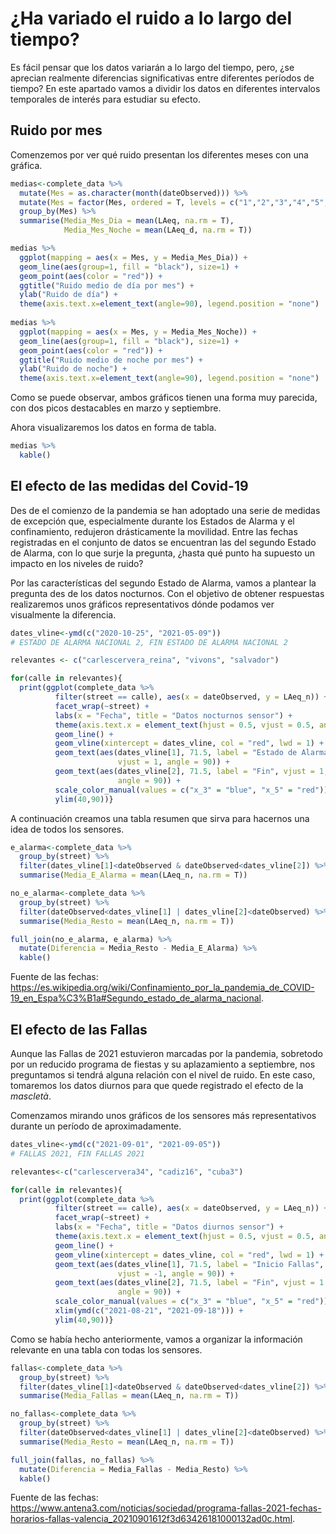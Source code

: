 # ¿Ha variado el ruido a lo largo del tiempo?

Es fácil pensar que los datos variarán a lo largo del tiempo, pero, ¿se aprecian realmente diferencias significativas entre diferentes períodos de tiempo? En este apartado vamos a dividir los datos en diferentes intervalos temporales de interés para estudiar su efecto.

## Ruido por mes

Comenzemos por ver qué ruido presentan los diferentes meses con una gráfica.

```r
medias<-complete_data %>%
  mutate(Mes = as.character(month(dateObserved))) %>%
  mutate(Mes = factor(Mes, ordered = T, levels = c("1","2","3","4","5","6","7","8","9","10","11","12"), labels = c("Enero", "Febrero", "Marzo", "Abril", "Mayo", "Junio", "Julio", "Agosto", "Septiembre", "Octubre", "Noviembre", "Diciembre"))) %>%
  group_by(Mes) %>%
  summarise(Media_Mes_Dia = mean(LAeq, na.rm = T),
            Media_Mes_Noche = mean(LAeq_d, na.rm = T))

medias %>%
  ggplot(mapping = aes(x = Mes, y = Media_Mes_Dia)) +
  geom_line(aes(group=1, fill = "black"), size=1) +
  geom_point(aes(color = "red")) +
  ggtitle("Ruido medio de día por mes") +
  ylab("Ruido de día") +
  theme(axis.text.x=element_text(angle=90), legend.position = "none")
  
medias %>%
  ggplot(mapping = aes(x = Mes, y = Media_Mes_Noche)) +
  geom_line(aes(group=1, fill = "black"), size=1) +
  geom_point(aes(color = "red")) +
  ggtitle("Ruido medio de noche por mes") +
  ylab("Ruido de noche") +
  theme(axis.text.x=element_text(angle=90), legend.position = "none")

```

Como se puede observar, ambos gráficos tienen una forma muy parecida, con dos picos destacables en marzo y septiembre.

Ahora visualizaremos los datos en forma de tabla.

```r
medias %>%
  kable()
```

## El efecto de las medidas del Covid-19

Des de el comienzo de la pandemia se han adoptado una serie de medidas de excepción que, especialmente durante los Estados de Alarma y el confinamiento, redujeron drásticamente la movilidad. Entre las fechas registradas en el conjunto de datos se encuentran las del segundo Estado de Alarma, con lo que surje la pregunta, ¿hasta qué punto ha supuesto un impacto en los niveles de ruido?

Por las características del segundo Estado de Alarma, vamos a plantear la pregunta des de los datos nocturnos. Con el objetivo de obtener respuestas realizaremos unos gráficos representativos dónde podamos ver visualmente la diferencia.

```r
dates_vline<-ymd(c("2020-10-25", "2021-05-09"))
# ESTADO DE ALARMA NACIONAL 2, FIN ESTADO DE ALARMA NACIONAL 2

relevantes <- c("carlescervera_reina", "vivons", "salvador")

for(calle in relevantes){
  print(ggplot(complete_data %>% 
          filter(street == calle), aes(x = dateObserved, y = LAeq_n)) +
          facet_wrap(~street) +
          labs(x = "Fecha", title = "Datos nocturnos sensor") +
          theme(axis.text.x = element_text(hjust = 0.5, vjust = 0.5, angle=90)) +
          geom_line() +
          geom_vline(xintercept = dates_vline, col = "red", lwd = 1) +
          geom_text(aes(dates_vline[1], 71.5, label = "Estado de Alarma",
                        vjust = 1, angle = 90)) +
          geom_text(aes(dates_vline[2], 71.5, label = "Fin", vjust = 1,
                        angle = 90)) +
          scale_color_manual(values = c("x_3" = "blue", "x_5" = "red")) +
          ylim(40,90))}
```

A continuación creamos una tabla resumen que sirva para hacernos una idea de todos los sensores.

```r
e_alarma<-complete_data %>%
  group_by(street) %>%
  filter(dates_vline[1]<dateObserved & dateObserved<dates_vline[2]) %>%
  summarise(Media_E_Alarma = mean(LAeq_n, na.rm = T))

no_e_alarma<-complete_data %>%
  group_by(street) %>%
  filter(dateObserved<dates_vline[1] | dates_vline[2]<dateObserved) %>%
  summarise(Media_Resto = mean(LAeq_n, na.rm = T))

full_join(no_e_alarma, e_alarma) %>%
  mutate(Diferencia = Media_Resto - Media_E_Alarma) %>%
  kable()
```

Fuente de las fechas: <https://es.wikipedia.org/wiki/Confinamiento_por_la_pandemia_de_COVID-19_en_Espa%C3%B1a#Segundo_estado_de_alarma_nacional>.

## El efecto de las Fallas

Aunque las Fallas de 2021 estuvieron marcadas por la pandemia, sobretodo por un reducido programa de fiestas y su aplazamiento a septiembre, nos preguntamos si tendrá alguna relación con el nivel de ruido. En este caso, tomaremos los datos diurnos para que quede registrado el efecto de la *mascletà*.

Comenzamos mirando unos gráficos de los sensores más representativos durante un período de aproximadamente.

```r
dates_vline<-ymd(c("2021-09-01", "2021-09-05"))
# FALLAS 2021, FIN FALLAS 2021

relevantes<-c("carlescervera34", "cadiz16", "cuba3")

for(calle in relevantes){
  print(ggplot(complete_data %>% 
          filter(street == calle), aes(x = dateObserved, y = LAeq_n)) +
          facet_wrap(~street) +
          labs(x = "Fecha", title = "Datos diurnos sensor") +
          theme(axis.text.x = element_text(hjust = 0.5, vjust = 0.5, angle=90)) +
          geom_line() +
          geom_vline(xintercept = dates_vline, col = "red", lwd = 1) +
          geom_text(aes(dates_vline[1], 71.5, label = "Inicio Fallas",
                        vjust = -1, angle = 90)) +
          geom_text(aes(dates_vline[2], 71.5, label = "Fin", vjust = 1.5,
                        angle = 90)) +
          scale_color_manual(values = c("x_3" = "blue", "x_5" = "red")) +
          xlim(ymd(c("2021-08-21", "2021-09-18"))) +
          ylim(40,90))}
```

Como se había hecho anteriormente, vamos a organizar la información relevante en una tabla con todas los sensores.

```r
fallas<-complete_data %>%
  group_by(street) %>%
  filter(dates_vline[1]<dateObserved & dateObserved<dates_vline[2]) %>%
  summarise(Media_Fallas = mean(LAeq_n, na.rm = T))

no_fallas<-complete_data %>%
  group_by(street) %>%
  filter(dateObserved<dates_vline[1] | dates_vline[2]<dateObserved) %>%
  summarise(Media_Resto = mean(LAeq_n, na.rm = T))

full_join(fallas, no_fallas) %>%
  mutate(Diferencia = Media_Fallas - Media_Resto) %>%
  kable()
```

Fuente de las fechas: <https://www.antena3.com/noticias/sociedad/programa-fallas-2021-fechas-horarios-fallas-valencia_20210901612f3d63426181000132ad0c.html>.
